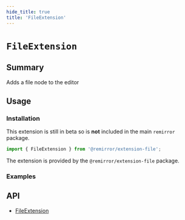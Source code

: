 ```yaml
---
hide_title: true
title: 'FileExtension'
---
```


# `FileExtension`


## Summary

Adds a file node to the editor

## Usage

### Installation

This extension is still in beta so is **not** included in the main `remirror` package.

```ts
import { FileExtension } from '@remirror/extension-file';
```

The extension is provided by the `@remirror/extension-file` package.

### Examples

<Basic />

<WithObjectUrl />

<WithBashupload />

<WithUploadProgress />

<WithUploadIncompleteWarning />

<WithUploadFileButton />

## API

- [FileExtension](../api/extension-file)
